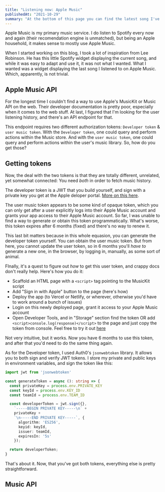 ```yaml
---
title: "Listening now: Apple Music"
publishedAt: "2021-10-29"
summary: "At the bottom of this page you can find the latest song I've listened to on Apple Music. Here's how I made it works."
---
```


Apple Music is my primary music service. I do listen to Spotify every now and again (their recomendation engine is unmatched), but being an Apple household, it makes sense to mostly use Apple Music. 

When I started working on this blog, I took a lot of inspiration from Lee Robinson. He has this little Spotify widget displaying the current song, and while it was easy to adapt and use it, it was not what I wanted. What I wanted was a widget displaying the last song I listened to on Apple Music. Which, apparently, is not trivial.

## Apple Music API

For the longest time I couldn't find a way to use Apple's MusicKit or Music API on the web. Their developer documentation is pretty poor, especially when it comes to the web stuff. At last, I figured that I'm looking for the user listening history, and there's an API endpoint for that.

This endpoint requires two different authorization tokens: `Developer token` & `user music token`. With the `Developer token`, one could query and perform actions within the Music store. And with the `user music token`, one could query and perform actions within the user's music library. So, how do you get those?

## Getting tokens

Now, the deal with the two tokens is that they are totally different, unrelated, yet somewhat connected: You need _both_ in order to fetch music history.

The developer token is a JWT that you build yourself, and sign with a private key you get at the Apple deloper portal. [More on this here](https://developer.apple.com/documentation/applemusicapi/getting_keys_and_creating_tokens).

The user music token appears to be some kind of opaque token, which you can only get after a user explicitly logs into their Apple Music account and grants your app access to their Apple Music account. So far, I was unable to find a way to generate or obtain this token programmatically. What's worse, this token expires after 6 months (fixed) and there's no way to renew it.

This last bit matters because in this whole equasion, you can generate the developer token yourself. You can obtain the user music token. But from here, you cannot update the user token, so in 6 months you'll *have to* generate a new one, in the browser, by logging in, manually, as some sort of animal.

FInally, it's a quest to figure out _how_ to get this user token, and crappy docs don't really help. Here's how you do it:

- Scaffold an HTML page with a `<script>` tag pointing to the MusicKit script
- Add "Sign in with Apple" button to the page (here's how)
- Deploy the app (to Vercel or Netlify, or wherever, otherwise you'd have to work around a bunch of issues)
- Login on this newly deployed page, grant it access to your Apple Music account
- Open Developer Tools, and in "Storage" section find the token OR add `<script>console.log(response)</script>` to the page and just copy the token from console. Feel free to try it out [here]()

Not very intuitive, but it works. Now you have 6 months to use this token, and after that you'd need to do the same thing again.

As for the Developer token, I used Auth0's `jsonwebtoken` library. It allows you to both sign and verify JWT tokens. I store my private and public keys in environment variables, and sign the token like this:

```typescript
import jwt from 'jsonwebtoken'

const generateToken = async (): string => {
  const privateKey = process.env.PRIVATE_KEY
  const keyId = process.env.KEY_ID
  const teamId = process.env.TEAM_ID

  const developerToken = jwt.sign({}, 
    `-----BEGIN PRIVATE KEY-----\n` + 
    privateKey + 
    `\n-----END PRIVATE KEY-----`, { 
      algorithm: 'ES256', 
      keyid: keyId, 
      issuer: teamId, 
      expiresIn: '5s'
    });

  return developerToken;
}
```

That's about it. Now, that you've got both tokens, everything else is pretty straightforward.

## Music API


